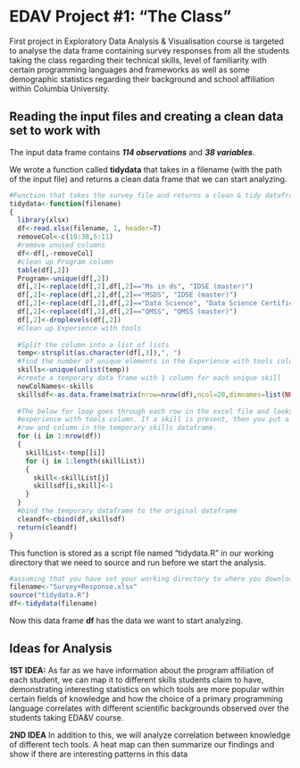 # EDAV Project #1: "The Class"
First project in Exploratory Data Analysis &amp; Visualisation course is targeted to analyse the data frame containing survey responses from all the students taking the class regarding their technical skills, level of familiarity with certain programming languages and frameworks as well as some demographic statistics regarding their background and school affiliation within Columbia University.

## Reading the input files and creating a clean data set to work with
The input data frame contains ***114 observations*** and ***38 variables***.

We wrote a function called **tidydata** that takes in a filename (with the path of the input file) and returns a clean data frame that we can start analyzing.
```r

#Function that takes the survey file and returns a clean & tidy dataframe
tidydata<-function(filename)
{
  library(xlsx) 
  df<-read.xlsx(filename, 1, header=T)
  removeCol<-c(19:38,5:11)
  #remove unused columns
  df<-df[,-removeCol]
  #clean up Program column
  table(df[,2])
  Program<-unique(df[,2])
  df[,2]<-replace(df[,2],df[,2]=="Ms in ds", "IDSE (master)")
  df[,2]<-replace(df[,2],df[,2]=="MSDS", "IDSE (master)")
  df[,2]<-replace(df[,2],df[,2]=="Data Science", "Data Science Certification")
  df[,2]<-replace(df[,2],df[,2]=="QMSS", "QMSS (master)")
  df[,2]<-droplevels(df[,2])
  #Clean up Experience with tools
  
  #Split the column into a list of lists
  temp<-strsplit(as.character(df[,3]),", ")
  #find the number of unique elements in the Experience with tools column
  skills<-unique(unlist(temp))
  #create a temporary data frame with 1 column for each unique skill
  newColNames<-skills
  skillsdf<-as.data.frame(matrix(nrow=nrow(df),ncol=20,dimnames=list(NULL,newColNames)))
  
  #The below for loop goes through each row in the excel file and looks at the
  #experience with tools column. If a skill is present, then you put a 1 against that
  #row and column in the temporary skills dataframe.
  for (i in 1:nrow(df))
  {
    skillList<-temp[[i]]
    for (j in 1:length(skillList))
    {
      skill<-skillList[j]
      skillsdf[i,skill]<-1
    }
  }
  #bind the temporary dataframe to the original dataframe
  cleandf<-cbind(df,skillsdf)
  return(cleandf)
}
```

This function is stored as a script file named "tidydata.R" in our working directory that we need to source and run before we start the analysis.

```r
#assuming that you have set your working directory to where you downloaded the input data
filename<-"Survey+Response.xlsx"
source("tidydata.R")
df<-tidydata(filename)
```
Now this data frame **df** has the data we want to start analyzing.


## Ideas for Analysis

**1ST IDEA:** As far as we have information about the program affiliation of each student, we can map it to different skills students claim to have, demonstrating interesting statistics on which tools are more popular within certain fields of knowledge and how the choice of a primary programming language correlates with different scientific backgrounds observed over the students taking EDA&V course.


**2ND IDEA** In addition to this, we will analyze correlation between knowledge of different tech tools. A heat map can then summarize our findings and show if there are interesting patterns in this data
